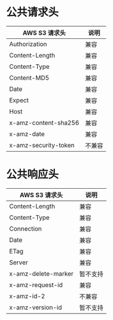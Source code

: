 <a id="request-header"></a>
# **公共请求头** 
| AWS S3 请求头 | 说明 |
| -----|-------------------|
| Authorization | 兼容 |
| Content-Length | 兼容 |
| Content-Type | 兼容 |
| Content-MD5 | 兼容 |
| Date | 兼容 |
| Expect | 兼容 |
| Host | 兼容 |
| x-amz-content-sha256 | 兼容 |
| x-amz-date | 兼容 |
| x-amz-security-token | 不兼容 |

<a id="response-header"></a>
# **公共响应头** 
| AWS S3 请求头 | 说明 |
| -----|-------------------|
| Content-Length | 兼容 |
| Content-Type | 兼容 |
| Connection | 兼容 |
| Date | 兼容 |
| ETag | 兼容 |
| Server | 兼容 |
| x-amz-delete-marker | 暂不支持 |
| x-amz-request-id | 兼容 |
| x-amz-id-2 | 不兼容 |
| x-amz-version-id | 暂不支持 |
